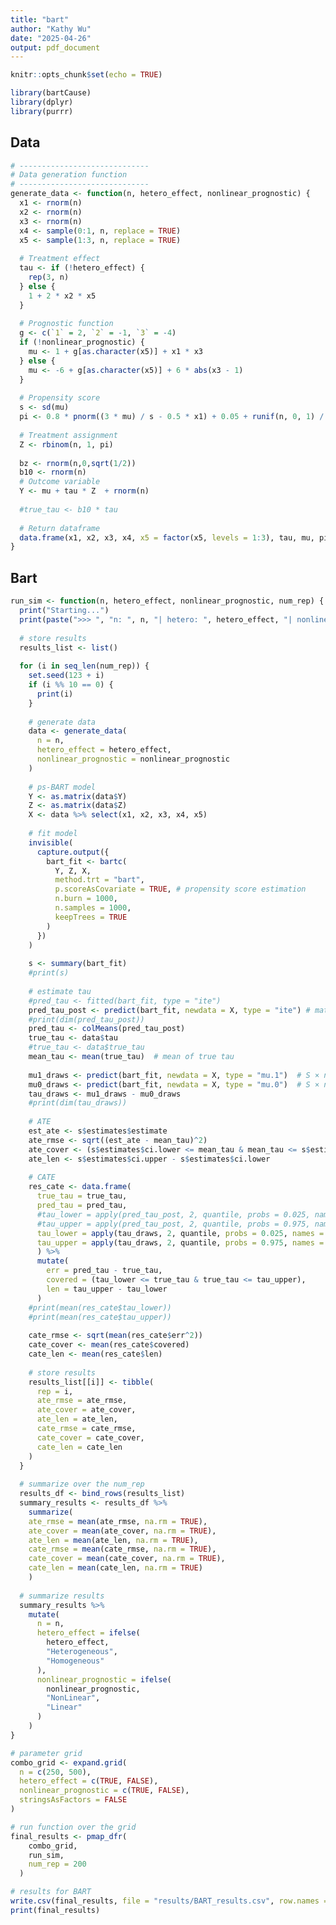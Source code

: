 ```yaml
---
title: "bart"
author: "Kathy Wu"
date: "2025-04-26"
output: pdf_document
---
```


```r
knitr::opts_chunk$set(echo = TRUE)
```

```r
library(bartCause)
library(dplyr)
library(purrr) 
```
## Data

```r
# -----------------------------
# Data generation function
# -----------------------------
generate_data <- function(n, hetero_effect, nonlinear_prognostic) {
  x1 <- rnorm(n)
  x2 <- rnorm(n)
  x3 <- rnorm(n)
  x4 <- sample(0:1, n, replace = TRUE)
  x5 <- sample(1:3, n, replace = TRUE)
  
  # Treatment effect
  tau <- if (!hetero_effect) {
    rep(3, n)
  } else {
    1 + 2 * x2 * x5
  }
  
  # Prognostic function
  g <- c(`1` = 2, `2` = -1, `3` = -4)
  if (!nonlinear_prognostic) {
    mu <- 1 + g[as.character(x5)] + x1 * x3
  } else {
    mu <- -6 + g[as.character(x5)] + 6 * abs(x3 - 1)
  }
  
  # Propensity score
  s <- sd(mu)
  pi <- 0.8 * pnorm((3 * mu) / s - 0.5 * x1) + 0.05 + runif(n, 0, 1) / 10
  
  # Treatment assignment
  Z <- rbinom(n, 1, pi)
  
  bz <- rnorm(n,0,sqrt(1/2))
  b10 <- rnorm(n)
  # Outcome variable
  Y <- mu + tau * Z  + rnorm(n)
  
  #true_tau <- b10 * tau
  
  # Return dataframe
  data.frame(x1, x2, x3, x4, x5 = factor(x5, levels = 1:3), tau, mu, pi, Z, Y)
}

```

## Bart

```r
run_sim <- function(n, hetero_effect, nonlinear_prognostic, num_rep) {
  print("Starting...")
  print(paste(">>> ", "n: ", n, "| hetero: ", hetero_effect, "| nonlinear: ", nonlinear_prognostic))
  
  # store results
  results_list <- list()
  
  for (i in seq_len(num_rep)) {
    set.seed(123 + i)
    if (i %% 10 == 0) {
      print(i)
    }
    
    # generate data
    data <- generate_data(
      n = n,
      hetero_effect = hetero_effect,
      nonlinear_prognostic = nonlinear_prognostic
    )
    
    # ps-BART model
    Y <- as.matrix(data$Y)
    Z <- as.matrix(data$Z)
    X <- data %>% select(x1, x2, x3, x4, x5) 
    
    # fit model
    invisible(
      capture.output({
        bart_fit <- bartc(
          Y, Z, X,
          method.trt = "bart",
          p.scoreAsCovariate = TRUE, # propensity score estimation
          n.burn = 1000,
          n.samples = 1000,
          keepTrees = TRUE
        )
      })
    )
    
    s <- summary(bart_fit)
    #print(s)
    
    # estimate tau
    #pred_tau <- fitted(bart_fit, type = "ite")
    pred_tau_post <- predict(bart_fit, newdata = X, type = "ite") # matrix
    #print(dim(pred_tau_post))
    pred_tau <- colMeans(pred_tau_post)
    true_tau <- data$tau
    #true_tau <- data$true_tau
    mean_tau <- mean(true_tau)  # mean of true tau
    
    mu1_draws <- predict(bart_fit, newdata = X, type = "mu.1")  # S × n
    mu0_draws <- predict(bart_fit, newdata = X, type = "mu.0")  # S × n
    tau_draws <- mu1_draws - mu0_draws
    #print(dim(tau_draws))
    
    # ATE
    est_ate <- s$estimates$estimate
    ate_rmse <- sqrt((est_ate - mean_tau)^2)
    ate_cover <- (s$estimates$ci.lower <= mean_tau & mean_tau <= s$estimates$ci.upper)
    ate_len <- s$estimates$ci.upper - s$estimates$ci.lower
    
    # CATE
    res_cate <- data.frame(
      true_tau = true_tau,
      pred_tau = pred_tau,
      #tau_lower = apply(pred_tau_post, 2, quantile, probs = 0.025, names = FALSE),
      #tau_upper = apply(pred_tau_post, 2, quantile, probs = 0.975, names = FALSE)
      tau_lower = apply(tau_draws, 2, quantile, probs = 0.025, names = FALSE),
      tau_upper = apply(tau_draws, 2, quantile, probs = 0.975, names = FALSE)
      ) %>%
      mutate(
        err = pred_tau - true_tau,
        covered = (tau_lower <= true_tau & true_tau <= tau_upper),
        len = tau_upper - tau_lower
      )
    #print(mean(res_cate$tau_lower))
    #print(mean(res_cate$tau_upper))
      
    cate_rmse <- sqrt(mean(res_cate$err^2))
    cate_cover <- mean(res_cate$covered)
    cate_len <- mean(res_cate$len)
    
    # store results
    results_list[[i]] <- tibble(
      rep = i,
      ate_rmse = ate_rmse,
      ate_cover = ate_cover,
      ate_len = ate_len,
      cate_rmse = cate_rmse,
      cate_cover = cate_cover,
      cate_len = cate_len
    )
  }
  
  # summarize over the num_rep
  results_df <- bind_rows(results_list)
  summary_results <- results_df %>% 
    summarize(
    ate_rmse = mean(ate_rmse, na.rm = TRUE),
    ate_cover = mean(ate_cover, na.rm = TRUE),
    ate_len = mean(ate_len, na.rm = TRUE),
    cate_rmse = mean(cate_rmse, na.rm = TRUE),
    cate_cover = mean(cate_cover, na.rm = TRUE),
    cate_len = mean(cate_len, na.rm = TRUE)
    )
  
  # summarize results
  summary_results %>%
    mutate(
      n = n,
      hetero_effect = ifelse(
        hetero_effect,
        "Heterogeneous",
        "Homogeneous"
      ),
      nonlinear_prognostic = ifelse(
        nonlinear_prognostic,
        "NonLinear",
        "Linear"
      )
    )
}

```

```r
# parameter grid
combo_grid <- expand.grid(
  n = c(250, 500),
  hetero_effect = c(TRUE, FALSE),
  nonlinear_prognostic = c(TRUE, FALSE),
  stringsAsFactors = FALSE
)

# run function over the grid
final_results <- pmap_dfr(
    combo_grid,
    run_sim,
    num_rep = 200
  )

# results for BART
write.csv(final_results, file = "results/BART_results.csv", row.names = FALSE)
print(final_results)
```

